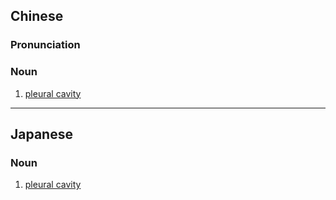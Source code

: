 ==Chinese==
{{zh-forms|type=21}}

===Pronunciation===
{{zh-pron
|m=xiōngmóqiāng
|c=hung1 mok6 hong1
|cat=n
}}

===Noun===
{{zh-noun}}

# [[pleural cavity]]

----

==Japanese==
{{ja-kanjitab|きょう|まく|くう|yomi=o}}

===Noun===
{{ja-noun|きょうまくくう}}

# {{lb|ja|anatomy|sort=きょうまくくう}} [[pleural cavity]]